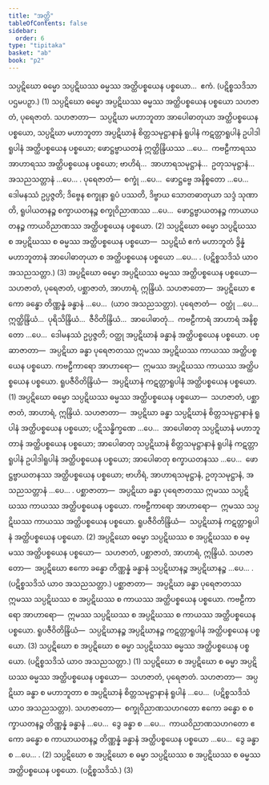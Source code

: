 ```yaml
---
title: "အတ္ထိ"
tableOfContents: false
sidebar:
  order: 6
type: "tipitaka"
basket: "ab"
book: "p2"
---
```



<DynamicBreadcrumb />

<Division number="83" book="p2" e="ch" v="38" p="34">

<Paragraph number="728" book="p2">
သပ္ပဋိဃော ဓမ္မော သပ္ပဋိဃဿ ဓမ္မဿ အတ္ထိပစ္စယေန ပစ္စယော…  ဧကံ. (ပဋိစ္စသဒိသာ ပဌမပဉှာ.) (1)
</Paragraph>

<Paragraph number="729" book="p2">
သပ္ပဋိဃော ဓမ္မော အပ္ပဋိဃဿ ဓမ္မဿ အတ္ထိပစ္စယေန ပစ္စယော သဟဇာတံ, ပုရေဇာတံ. <Emphasis>သဟဇာတာ</Emphasis>—  သပ္ပဋိဃာ မဟာဘူတာ အာပေါဓာတုယာ အတ္ထိပစ္စယေန ပစ္စယော, သပ္ပဋိဃာ မဟာဘူတာ အပ္ပဋိဃာနံ စိတ္တသမုဋ္ဌာနာနံ ရူပါနံ ကဋတ္တာရူပါနံ ဥပါဒါရူပါနံ အတ္ထိပစ္စယေန ပစ္စယော; ဖောဋ္ဌဗ္ဗာယတနံ ဣတ္ထိန္ဒြိယဿ …ပေ…  ကဗဠီကာရဿ အာဟာရဿ အတ္ထိပစ္စယေန ပစ္စယော; ဗာဟိရံ…  အာဟာရသမုဋ္ဌာနံ…  ဥတုသမုဋ္ဌာနံ…  အသညသတ္တာနံ …ပေ… . <Emphasis>ပုရေဇာတံ</Emphasis>—  စက္ခုံ …ပေ…  ဖောဋ္ဌဗ္ဗေ အနိစ္စတော …ပေ…  ဒေါမနဿံ ဥပ္ပဇ္ဇတိ; ဒိဗ္ဗေန စက္ခုနာ ရူပံ ပဿတိ, ဒိဗ္ဗာယ သောတဓာတုယာ သဒ္ဒံ သုဏာတိ, ရူပါယတနဉ္စ စက္ခာယတနဉ္စ စက္ခုဝိညာဏဿ …ပေ…  ဖောဋ္ဌဗ္ဗာယတနဉ္စ ကာယာယတနဉ္စ ကာယဝိညာဏဿ အတ္ထိပစ္စယေန ပစ္စယော. (2)
</Paragraph>

<Paragraph number="730" book="p2">
သပ္ပဋိဃော ဓမ္မော သပ္ပဋိဃဿ စ အပ္ပဋိဃဿ စ ဓမ္မဿ အတ္ထိပစ္စယေန ပစ္စယော—  သပ္ပဋိဃံ ဧကံ မဟာဘူတံ ဒွိန္နံ မဟာဘူတာနံ အာပေါဓာတုယာ စ အတ္ထိပစ္စယေန ပစ္စယော …ပေ… . (ပဋိစ္စသဒိသံ ယာဝ အသညသတ္တာ.) (3)
</Paragraph>

</Division>
<Division number="84" book="p2" e="ch" v="38" p="34">

<Paragraph number="731" book="p2">
အပ္ပဋိဃော ဓမ္မော အပ္ပဋိဃဿ ဓမ္မဿ အတ္ထိပစ္စယေန ပစ္စယော—  သဟဇာတံ, ပုရေဇာတံ, ပစ္ဆာဇာတံ, အာဟာရံ, ဣန္ဒြိယံ. <Emphasis>သဟဇာတော</Emphasis>—  အပ္ပဋိဃော ဧကော ခန္ဓော တိဏ္ဏန္နံ ခန္ဓာနံ …ပေ…  (ယာဝ အသညသတ္တာ). <Emphasis>ပုရေဇာတံ</Emphasis>—  ဝတ္ထုံ …ပေ…  ဣတ္ထိန္ဒြိယံ…  ပုရိသိန္ဒြိယံ…  ဇီဝိတိန္ဒြိယံ…  အာပေါဓာတုံ…  ကဗဠီကာရံ အာဟာရံ အနိစ္စတော …ပေ…  ဒေါမနဿံ ဥပ္ပဇ္ဇတိ; ဝတ္ထု အပ္ပဋိဃာနံ ခန္ဓာနံ အတ္ထိပစ္စယေန ပစ္စယော. <Emphasis>ပစ္ဆာဇာတာ</Emphasis>—  အပ္ပဋိဃာ ခန္ဓာ ပုရေဇာတဿ ဣမဿ အပ္ပဋိဃဿ ကာယဿ အတ္ထိပစ္စယေန ပစ္စယော. <Emphasis>ကဗဠီကာရော အာဟာရော</Emphasis>—  ဣမဿ အပ္ပဋိဃဿ ကာယဿ အတ္ထိပစ္စယေန ပစ္စယော. <Emphasis>ရူပဇီဝိတိန္ဒြိယံ</Emphasis>—  အပ္ပဋိဃာနံ ကဋတ္တာရူပါနံ အတ္ထိပစ္စယေန ပစ္စယော. (1)
</Paragraph>

<Paragraph number="732" book="p2">
အပ္ပဋိဃော ဓမ္မော သပ္ပဋိဃဿ ဓမ္မဿ အတ္ထိပစ္စယေန ပစ္စယော—  သဟဇာတံ, ပစ္ဆာဇာတံ, အာဟာရံ, ဣန္ဒြိယံ. <Emphasis>သဟဇာတာ</Emphasis>—  အပ္ပဋိဃာ ခန္ဓာ သပ္ပဋိဃာနံ စိတ္တသမုဋ္ဌာနာနံ ရူပါနံ အတ္ထိပစ္စယေန ပစ္စယော; ပဋိသန္ဓိက္ခဏေ …ပေ…  အာပေါဓာတု သပ္ပဋိဃာနံ မဟာဘူတာနံ အတ္ထိပစ္စယေန ပစ္စယော; အာပေါဓာတု သပ္ပဋိဃာနံ စိတ္တသမုဋ္ဌာနာနံ ရူပါနံ ကဋတ္တာရူပါနံ ဥပါဒါရူပါနံ အတ္ထိပစ္စယေန ပစ္စယော; အာပေါဓာတု စက္ခာယတနဿ …ပေ…  ဖောဋ္ဌဗ္ဗာယတနဿ အတ္ထိပစ္စယေန ပစ္စယော; ဗာဟိရံ, အာဟာရသမုဋ္ဌာနံ, ဥတုသမုဋ္ဌာနံ, အသညသတ္တာနံ …ပေ… . <Emphasis>ပစ္ဆာဇာတာ</Emphasis>—  အပ္ပဋိဃာ ခန္ဓာ ပုရေဇာတဿ ဣမဿ သပ္ပဋိဃဿ ကာယဿ အတ္ထိပစ္စယေန ပစ္စယော. <Emphasis>ကဗဠီကာရော အာဟာရော</Emphasis>—  ဣမဿ သပ္ပဋိဃဿ ကာယဿ အတ္ထိပစ္စယေန ပစ္စယော. <Emphasis>ရူပဇီဝိတိန္ဒြိယံ</Emphasis>—  သပ္ပဋိဃာနံ ကဋတ္တာရူပါနံ အတ္ထိပစ္စယေန ပစ္စယော. (2)
</Paragraph>

<Paragraph number="733" book="p2">
အပ္ပဋိဃော ဓမ္မော သပ္ပဋိဃဿ စ အပ္ပဋိဃဿ စ ဓမ္မဿ အတ္ထိပစ္စယေန ပစ္စယော—  သဟဇာတံ, ပစ္ဆာဇာတံ, အာဟာရံ, ဣန္ဒြိယံ. <Emphasis>သဟဇာတော</Emphasis>—  အပ္ပဋိဃော ဧကော ခန္ဓော တိဏ္ဏန္နံ ခန္ဓာနံ သပ္ပဋိဃာနဉ္စ အပ္ပဋိဃာနဉ္စ …ပေ… . (ပဋိစ္စသဒိသံ ယာဝ အသညသတ္တာ.) <Emphasis>ပစ္ဆာဇာတာ</Emphasis>—  အပ္ပဋိဃာ ခန္ဓာ ပုရေဇာတဿ ဣမဿ သပ္ပဋိဃဿ စ အပ္ပဋိဃဿ စ ကာယဿ အတ္ထိပစ္စယေန ပစ္စယော. <Emphasis>ကဗဠီကာရော အာဟာရော</Emphasis>—  ဣမဿ သပ္ပဋိဃဿ စ အပ္ပဋိဃဿ စ ကာယဿ အတ္ထိပစ္စယေန ပစ္စယော. <Emphasis>ရူပဇီဝိတိန္ဒြိယံ</Emphasis>—  သပ္ပဋိဃာနဉ္စ အပ္ပဋိဃာနဉ္စ ကဋတ္တာရူပါနံ အတ္ထိပစ္စယေန ပစ္စယော. (3)
</Paragraph>

</Division>
<Division number="85" book="p2" e="ch" v="38" p="35">

<Paragraph number="734" book="p2">
သပ္ပဋိဃော စ အပ္ပဋိဃော စ ဓမ္မာ သပ္ပဋိဃဿ ဓမ္မဿ အတ္ထိပစ္စယေန ပစ္စယော. (ပဋိစ္စသဒိသံ ယာဝ အသညသတ္တာ.) (1)
</Paragraph>

<Paragraph number="735" book="p2">
သပ္ပဋိဃော စ အပ္ပဋိဃော စ ဓမ္မာ အပ္ပဋိဃဿ ဓမ္မဿ အတ္ထိပစ္စယေန ပစ္စယော—  သဟဇာတံ, ပုရေဇာတံ. <Emphasis>သဟဇာတာ</Emphasis>—  အပ္ပဋိဃာ ခန္ဓာ စ မဟာဘူတာ စ အပ္ပဋိဃာနံ စိတ္တသမုဋ္ဌာနာနံ ရူပါနံ …ပေ…  (ပဋိစ္စသဒိသံ ယာဝ အသညသတ္တာ). <Emphasis>သဟဇာတော</Emphasis>—  စက္ခုဝိညာဏသဟဂတော ဧကော ခန္ဓော စ စက္ခာယတနဉ္စ တိဏ္ဏန္နံ ခန္ဓာနံ …ပေ…  ဒွေ ခန္ဓာ စ …ပေ…  ကာယဝိညာဏသဟဂတော ဧကော ခန္ဓော စ ကာယာယတနဉ္စ တိဏ္ဏန္နံ ခန္ဓာနံ အတ္ထိပစ္စယေန ပစ္စယော …ပေ…  ဒွေ ခန္ဓာ စ …ပေ… . (2)
</Paragraph>

<Paragraph number="736" book="p2">
သပ္ပဋိဃော စ အပ္ပဋိဃော စ ဓမ္မာ သပ္ပဋိဃဿ စ အပ္ပဋိဃဿ စ ဓမ္မဿ အတ္ထိပစ္စယေန ပစ္စယော. (ပဋိစ္စသဒိသံ.) (3)
</Paragraph>
</Division>